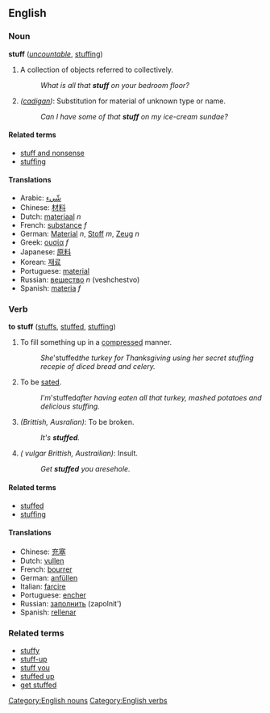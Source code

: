 ==English==

===Noun===
'''stuff''' (''[[uncountable]]'', [[stuffing]])
#A collection of objects referred to collectively.
#:''What is all that '''stuff''' on your bedroom floor?''
#''([[cadigan]])'': Substitution for material of unknown type or name.
#:''Can I have some of that '''stuff''' on my ice-cream sundae?''

====Related terms====
*[[stuff and nonsense]]
*[[stuffing]]

====Translations====
*Arabic: [[شّيء]]
*Chinese: [[材料]]
*Dutch: [[materiaal]] ''n''
*French: [[substance]] ''f''
*German: [[Material]] ''n'', [[Stoff]] ''m'', [[Zeug]] ''n''
*Greek: [[ουσία]] ''f''
*Japanese: [[原料]]
*Korean: [[재료]]
*Portuguese: [[material]]
*Russian: [[вещество]] ''n'' (veshchestvo)
*Spanish: [[materia]] ''f''

===Verb===
'''to stuff''' ([[stuffs]], [[stuffed]], [[stuffing]])
#To fill something up in a [[compress]]ed manner.
#:''She '''stuffed'' the turkey for Thanksgiving using her secret stuffing recepie of diced bread and celery.''
#To be [[sated]].
#:''I'm '''stuffed'' after having eaten all that turkey, mashed potatoes and delicious stuffing.''
#''(Brittish, Ausralian)'': To be broken.
#:''It's '''stuffed'''.'' <!--Better example please!  Any Brits or Ausies out there? -->
#''(<!--mild? -->vulgar Brittish, Austrailian)'': Insult.
#:''Get '''stuffed''' you aresehole.'' <!--Better example please!  Any Brits or Ausies out there? -->

<!-- synonyms in australia but usually in other tenses
 as in "get stuffed", "i'm stuffed" (full or exhausted), "it's stuffed" (broken)
*[[fuck]]
*[[root]]
*[[screw]]
 -->

<!-- related to the verb -->
====Related terms====
*[[stuffed]]
*[[stuffing]]

====Translations====
*Chinese: [[充塞]]
*Dutch: [[vullen]]
*French: [[bourrer]]
*German: [[anfüllen]]
*Italian: [[farcire]]
*Portuguese: [[encher]]
*Russian: [[заполнить]] (zapolnit')
*Spanish: [[rellenar]]

<!-- related but not sure in which way -->

===Related terms===
*[[stuffy]]
*[[stuff-up]]
*[[stuff you]]
*[[stuffed up]]
*[[get stuffed]]

[[Category:English nouns]]
[[Category:English verbs]]